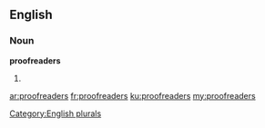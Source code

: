 ==English==

===Noun===
'''proofreaders'''

# {{plural of|proofreader}}

[[Category:English plurals]]

[[ar:proofreaders]]
[[fr:proofreaders]]
[[ku:proofreaders]]
[[my:proofreaders]]